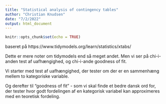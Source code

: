 ```yaml
---
title: "Statistical analysis of contingency tables"
author: "Christian Knudsen"
date: "7/2/2022"
output: html_document
---
```


```r
knitr::opts_chunk$set(echo = TRUE)
```

baseret på https://www.tidymodels.org/learn/statistics/xtabs/

Dette er mere noter om tidymodels end så meget andet. Men vi ser på 
chi-i-anden test af uafhængighed, og chi-i-ande goodness of fit.

Vi starter med test af uafhængighed, der tester om der er en sammenhæng
mellem to kategoriske variable.

Og derefter til "goodness of fit" - som vi skal finde et bedre dansk ord for,
der tester hvor godt fordelingen af en kategorisk variabel kan approximeres 
med en teoretisk fordeling.

